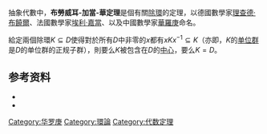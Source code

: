 {{expand|time=2015-09-20T14:58:43+00:00}}
抽象代數中，'''布勞威耳-加當-華定理'''是個有關[[除環|除環]]的定理，以德國數學家[[理查德·布饒爾|理查德·布饒爾]]、法國數學家[[埃利·嘉當|埃利·嘉當]]、以及中國數學家[[華羅庚|華羅庚]]命名。

給定兩個除環<math>K\subseteq D</math>使得對於所有<math>D</math>中非零的<math>x</math>都有<math>xKx^{-1}\subseteq K</math>（亦即，<math>K</math>的[[单位群|单位群]]是<math>D</math>的单位群的正规子群），則要么<math>K</math>被包含在<math>D</math>的[[中心_(群論)|中心]]，要么<math>K=D</math>。

==参考资料==
{{reflist}}
*{{cite book |last=Herstein |first=I. N. |authorlink=Israel Nathan Herstein |title=Topics in algebra |url=https://archive.org/details/topicsalgebrande00hers_059 |publisher=Wiley |location=New York |year=1975 |page=[https://archive.org/details/topicsalgebrande00hers_059/page/n377 368] |isbn=0-471-01090-1}}
* {{Cite book | last1=Lam | first1=Tsit-Yuen | title=A First Course in Noncommutative Rings | publisher=[[Springer-Verlag|Springer-Verlag]] | location=Berlin, New York | edition=2nd | isbn=978-0-387-95325-0 | mr=1838439 | year=2001 | ref=harv}}

[[Category:华罗庚|Category:华罗庚]]
[[Category:環論|Category:環論]]
[[Category:代数定理|Category:代数定理]]